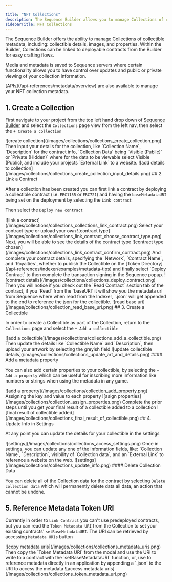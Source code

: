 ---

title: "NFT Collections"
description: The Sequence Builder allows you to manage Collections of collectible metadata, including details, images, and properties. You can link Collections to deployable contracts for easy crafting flows. Control updates and public/private viewing of collection info on Sequence servers.
sidebarTitle: NFT Collections
---



The Sequence Builder offers the ability to manage Collections of collectible metadata, including: collectible details, images, and properties. Within the Builder, Collections can be linked to deployable contracts from the Builder for easy crafting flows.

Media and metadata is saved to Sequence servers where certain functionality allows you to have control over updates and public or private viewing of your collection information.

<Tip>
[APIs](/api-references/metadata/overview) are also available to manage your NFT collection metadata.
</Tip>

## 1. Create a Collection

First navigate to your project from the top left hand drop down of [Sequence Builder](https://sequence.build) and select the `Collections` page view from the left nav, then select the `+ Create a collection`
<Frame>
![create collection](/images/collections/collections_create_collection.png)
</Frame>
Then input your details for the collection, like `Collection Name`, `Description` for the contract info, `Collection Data` being `Visible (Public)` or `Private (Hidden)` where for the data to be viewable select Visible (Public), and include your projects `External Link` to a website.
<Frame>
![add details to collection](/images/collections/collections_create_collection_input_details.png)
</Frame>
## 2. Link a Contract

After a collection has been created you can first link a contract by deploying a collectible contract (i.e. `ERC1155` or `ERC721`) and having the `baseMetadataURI` being set on the deployment by selecting the `Link contract`

Then select the `Deploy new contract`
<Frame>
![link a contract](/images/collections/collections_collections_link_contract.png)
</Frame>
Select your contract type or upload your own 
<Frame>
![contract type](/images/collections/collections_link_contract_choose_contract_type.png)
</Frame>
Next, you will be able to see the details of the contract type
<Frame>
![contract type chosen](/images/collections/collections_link_contract_confirm_contract.png)
</Frame>
And complete your contract details, specifying the `Network`, `Contract Name`, and `Royalties`, whether to publish the Collectible on the [Token Directory](/api-references/indexer/examples/metadata-tips) and finally select `Deploy Contract` to then complete the transaction signing in the Sequence popup.
<Frame>
![contract details](/images/collections/collections_deploy_contract.png)
</Frame>
Then you will notice if you check out the `Read Contract` section tab of the contract, if you `Read` from the `baseURI` it will show you the metadata url from Sequence where when read from the Indexer, `<token_id>.json` will get appended to the end to reference the json for the collectible.
<Frame>
![read base uri](/images/collections/collection_read_base_uri.png)
</Frame>
## 3. Create a Collectible

In order to create a Collectible as part of the Collection, return to the `Collections` page and select the `+ Add a collectible`
<Frame>
![add a collectible](/images/collections/collections_add_a_collectible.png)
</Frame>
Then update the details like `Collectible Name` and `Description`, then upload your artwork by selecting the greyish field 
<Frame>
![update collectible details](/images/collections/collections_update_art_and_details.png)
</Frame>
#### Add a metadata property

You can also add certain properties to your collectible, by selecting the `+ Add a property` which can be useful for inscribing more information like numbers or strings when using the metadata in any game.
<Frame>
![add a property](/images/collections/collection_add_property.png)
</Frame>
Assigning the key and value to each property
<Frame>
![asign properties](/images/collections/collection_assign_properties.png)
</Frame>
Complete the prior steps until you get your final result of a collectible added to a collection
<Frame>
![final result of collectible added](/images/collections/collections_final_result_of_collectible.png)
</Frame>
## 4. Update Info in Settings

At any point you can update the details for your collectible in the settings
<Frame>
![settings](/images/collections/collections_access_settings.png)
</Frame>
Once in settings, you can update any one of the information fields, like: `Collection Name`, `Description`, visibility of `Collection data`, and an `External Link` to reference a website on the web.
<Frame>
![settings](/images/collections/collections_update_info.png)
</Frame>
#### Delete Collection Data

You can delete all of the Collection data for the contract by selecting `Delete collection data` which will permanently delete data all data, an action that cannot be undone.

## 5. Reference Metadata Token URI

Currently in order to `Link Contract` you can't use predeployed contracts, but you can read the `Token Metadata URI` from the Collection to set your existing contracts' `setBaseMetadataURI`. The URI can be retrieved by accessing `Metadata URIs` button
<Frame>
![copy metadata uris](/images/collections/collections_metadata_uris.png)
</Frame>
Then copy the `Token Metadata URI` from the modal and use the URI to write to a contract with the `setBaseMetadataURI` function, or, use to reference metadata directly in an application by appending a `<token_id>.json` to the URI to access the metadata
<Frame>
![access metadata uris](/images/collections/collections_token_metadata_uri.png)
</Frame>